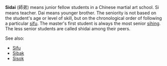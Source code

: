 '''Sidai''' (&#24107;&#24351;) means junior fellow students in a Chinese martial art school.
Si means teacher.
Dai means younger brother.
The seniority is not based on the student's age or level of skill, but on the chronological order of following a particular [[sifu]].
The master's first student is always the most senior [[sihing]].
The less senior students are called shidai among their peers.

See also:
*[[Sifu]]
*[[Sibak]]
*[[Sisok]]

{{stub}}